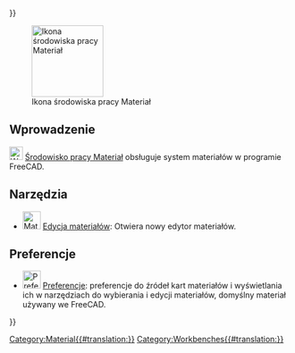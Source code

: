 <languages/>
{{UnfinishedDocu{{#translation:}}}}

{{Docnav/pl
|[[Inspection_Workbench/pl|środowisko pracy Inspekcja]]
|[[Mesh_Workbench/pl|środowisko pracy Siatka]]
|IconL=Workbench_Inspection.svg
|IconR=Workbench_Mesh.svg
}}

[[Image:Workbench_Material.svg|thumb|128px|Ikona środowiska pracy Materiał]]

<span id="Introduction"></span>
==Wprowadzenie==

{{Version/pl|1.0}}

[[Image:Workbench_Material.svg|24px]] [[Material_Workbench/pl|Środowisko pracy Materiał]] obsługuje system materiałów w programie FreeCAD.

<span id="Tools"></span>
==Narzędzia==

<div class="mw-translate-fuzzy">
* [[Image:Materials_Edit.svg|32px]] [[Materials_Edit/pl|Edycja materiałów]]: Otwiera nowy edytor materiałów.
</div> 

<span id="Preferences"></span>
== Preferencje ==

* [[File:Preferences-material.svg|32px]] [[Material_Preferences/pl|Preferencje]]: preferencje do źródeł kart materiałów i wyświetlania ich w narzędziach do wybierania i edycji materiałów, domyślny materiał używany we FreeCAD.


{{Docnav/pl
|[[Inspection_Workbench/pl|środowisko pracy Inspekcja]]
|[[Mesh_Workbench/pl|środowisko pracy Siatka]]
|IconL=Workbench_Inspection.svg
|IconR=Workbench_Mesh.svg
}}

[[Category:Material{{#translation:}}]]
{{Userdocnavi{{#translation:}}}}
[[Category:Workbenches{{#translation:}}]]